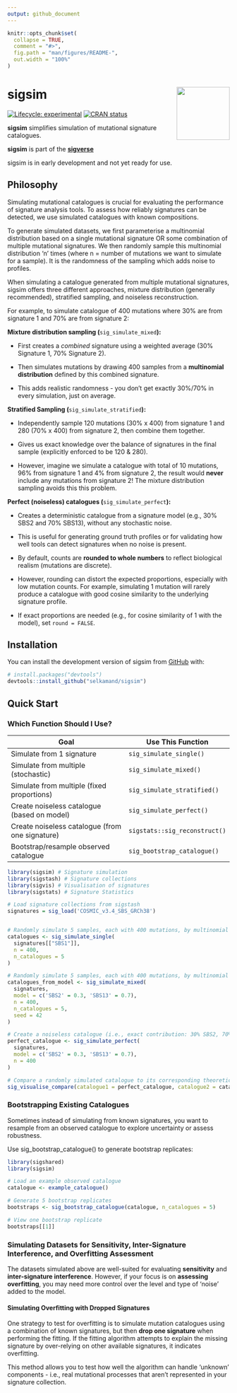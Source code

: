 ```yaml
---
output: github_document
---
```


<!-- README.md is generated from README.Rmd. Please edit that file -->

```r
knitr::opts_chunk$set(
  collapse = TRUE,
  comment = "#>",
  fig.path = "man/figures/README-",
  out.width = "100%"
)
```

# sigsim <img src="man/figures/sigsim_hex_96dpi.png" align="right" height="120"/>

<!-- badges: start -->

[![Lifecycle: experimental](https://img.shields.io/badge/lifecycle-experimental-orange.svg)](https://lifecycle.r-lib.org/articles/stages.html#experimental) [![CRAN status](https://www.r-pkg.org/badges/version/sigsim)](https://CRAN.R-project.org/package=sigsim)

<!-- badges: end -->

**sigsim** simplifies simulation of mutational signature catalogues.

**sigsim** is part of the [**sigverse**](https://github.com/selkamand/sigverse)

sigsim is in early development and not yet ready for use.

## Philosophy

Simulating mutational catalogues is crucial for evaluating the performance of signature analysis tools. To assess how reliably signatures can be detected, we use simulated catalogues with known compositions.

To generate simulated datasets, we first parameterise a multinomial distribution based on a single mutational signature OR some combination of multiple mutational signatures. We then randomly sample this multinomial distribution 'n' times (where n = number of mutations we want to simulate for a sample). It is the randomness of the sampling which adds noise to profiles.

When simulating a catalogue generated from multiple mutational signatures, sigsim offers three different approaches, mixture distribution (generally recommended), stratified sampling, and noiseless reconstruction.

For example, to simulate catalogue of 400 mutations where 30% are from signature 1 and 70% are from signature 2:

**Mixture distribution sampling (**`sig_simulate_mixed`**):**

-   First creates a *combined* signature using a weighted average (30% Signature 1, 70% Signature 2).

-   Then simulates mutations by drawing 400 samples from a **multinomial distribution** defined by this combined signature.

-   This adds realistic randomness - you don't get exactly 30%/70% in every simulation, just on average.

**Stratified Sampling (**`sig_simulate_stratified`**):**

-   Independently sample 120 mutations (30% x 400) from signature 1 and 280 (70% x 400) from signature 2, then combine them together.

-   Gives us exact knowledge over the balance of signatures in the final sample (explicitly enforced to be 120 & 280).

-   However, imagine we simulate a catalogue with total of 10 mutations, 96% from signature 1 and 4% from signature 2, the result would **never** include any mutations from signature 2! The mixture distribution sampling avoids this this problem. 

**Perfect (noiseless) catalogues (**`sig_simulate_perfect`**):**

-   Creates a deterministic catalogue from a signature model (e.g., 30% SBS2 and 70% SBS13), without any stochastic noise.

-   This is useful for generating ground truth profiles or for validating how well tools can detect signatures when no noise is present.

-   By default, counts are **rounded to whole numbers** to reflect biological realism (mutations are discrete). 

-   However, rounding can distort the expected proportions, especially with low mutation counts. For example, simulating 1 mutation will rarely produce  a catalogue with good cosine similarity to the underlying signature profile. 

-   If exact proportions are needed (e.g., for cosine similarity of 1 with the model), set `round = FALSE`.  


## Installation

You can install the development version of sigsim from [GitHub](https://github.com/) with:

``` r
# install.packages("devtools")
devtools::install_github("selkamand/sigsim")
```

## Quick Start

### Which Function Should I Use?

| Goal                                             | Use This Function             |
|--------------------------------------------------|-------------------------------|
| Simulate from 1 signature                        | `sig_simulate_single()`       |
| Simulate from multiple (stochastic)              | `sig_simulate_mixed()`        |
| Simulate from multiple (fixed proportions)       | `sig_simulate_stratified()`   |
| Create noiseless catalogue (based on model)      | `sig_simulate_perfect()`      |
| Create noiseless catalogue (from one signature)  | `sigstats::sig_reconstruct()` |
| Bootstrap/resample observed catalogue            | `sig_bootstrap_catalogue()`   |

```r
library(sigsim) # Signature simulation
library(sigstash) # Signature collections
library(sigvis) # Visualisation of signatures
library(sigstats) # Signature Statistics

# Load signature collections from sigstash
signatures = sig_load('COSMIC_v3.4_SBS_GRCh38')


# Randomly simulate 5 samples, each with 400 mutations, by multinomial random sampling of SBS1
catalogues <- sig_simulate_single(
  signatures[["SBS1"]], 
  n = 400, 
  n_catalogues = 5
)

# Randomly simulate 5 samples, each with 400 mutations, by multinomial random sampling of an underlying reconstructed signature containing 30% SBS1 and 70% SBS3
catalogues_from_model <- sig_simulate_mixed(
  signatures, 
  model = c('SBS2' = 0.3, 'SBS13' = 0.7), 
  n = 400, 
  n_catalogues = 5, 
  seed = 42
)

# Create a noiseless catalogue (i.e., exact contribution: 30% SBS2, 70% SBS13, total 400 mutations)
perfect_catalogue <- sig_simulate_perfect(
  signatures,
  model = c('SBS2' = 0.3, 'SBS13' = 0.7),
  n = 400
)

# Compare a randomly simulated catalogue to its corresponding theoretical (perfect) model
sig_visualise_compare(catalogue1 = perfect_catalogue, catalogue2 = catalogues_from_model[[1]], "count", names = c("Simulated", "Perfect"), title = "Simulated (coloured) vs theoretically perfect (black outline)", subtitle = "400 mutations: 30% SBS2 and 70% SBS13")
```

### Bootstrapping Existing Catalogues

Sometimes instead of simulating from known signatures, you want to resample from an observed catalogue to explore uncertainty or assess robustness.

Use sig_bootstrap_catalogue() to generate bootstrap replicates:

```r
library(sigshared)
library(sigsim)

# Load an example observed catalogue
catalogue <- example_catalogue()

# Generate 5 bootstrap replicates
bootstraps <- sig_bootstrap_catalogue(catalogue, n_catalogues = 5)

# View one bootstrap replicate
bootstraps[[1]]
```



### Simulating Datasets for Sensitivity, Inter-Signature Interference, and Overfitting Assessment

The datasets simulated above are well-suited for evaluating **sensitivity** and **inter-signature interference**. However, if your focus is on **assessing overfitting**, you may need more control over the level and type of 'noise' added to the model.

#### Simulating Overfitting with Dropped Signatures

One strategy to test for overfitting is to simulate mutation catalogues using a combination of known signatures, but then **drop one signature** when performing the fitting. If the fitting algorithm attempts to explain the missing signature by over-relying on other available signatures, it indicates overfitting.

This method allows you to test how well the algorithm can handle 'unknown' components - i.e., real mutational processes that aren't represented in your signature collection.
